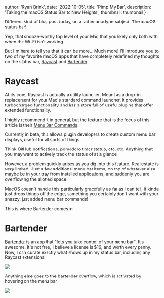 
  author: 'Ryan Brink',
  date: '2022-10-05',
  title: 'Pimp My Bar',
  description: 'Taking the macOS Status Bar to New Heights',
  thumbnail: thumbnail
}


Different kind of blog post today, on a rather anodyne subject. The macOS status bar!

Yep, that snooze-worthy top level of your Mac that you likely only both with when the Wi-Fi isn't working.

But I'm here to tell you that it can be more... Much more! I'll introduce you to two of my favorite macOS apps that
have completely redefined my thoughts on the status bar, [Raycast](https://raycast.com) and [Bartender](https://www.macbartender.com/Bartender4/).

# Raycast

At its core, Raycast is actually a utility launcher. Meant as a drop-in replacement for your Mac's standard command
launcher, it provides turbocharged functionality and has a store full of useful plugins that offer extended functionality.

I highly recommend it in general, but the feature that is the focus of this article is their [Menu Bar Commands](https://developers.raycast.com/api-reference/menu-bar-commands).

Currently in beta, this allows plugin developers to create custom menu bar displays, useful for all sorts of things.

Think GitHub notifications, pomodoro timer status, etc. etc. Anything that you may want to actively track the status
of at a glance.

However, a problem quickly arises as you dig into this feature. Real estate is _very_ limited. Just a few additional
menu bar items, on top of whatever else maybe be in your tray from installed applications, and suddenly you are overflowing
the allotted space.

MacOS doesn't handle this particularly gracefully as far as I can tell, it kinda just drops things off the edge, something
you certainly don't want with your snazzy, just added menu bar commands!

This is where Bartender comes in

# Bartender

[Bartender](https://www.macbartender.com/) is an app that "lets you take control of your menu bar". It's awesome. It's
not free, I believe a license is $16, and worth every penny. Now, I can curate exactly what shows up in my status bar,
including any Raycast extensions!

<Image src={bartenderScreenshot} />

Anything else goes to the bartender overflow, which is activated by hovering on the menu bar

<Image src={overflowScreenshot} />
